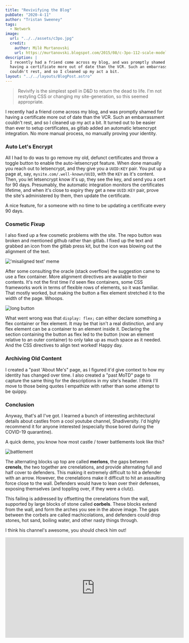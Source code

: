 ```yaml
---
title: "Revivifying the Blog"
pubDate: "2020-4-11"
author: "Tristan Sweeney"
tags:
  - Network
image:
  url: "../../assets/c3po.jpg"
  credit:
    author: Milê Murtanovski
    url: https://murtanovski.blogspot.com/2015/08/c-3po-112-scale-model.html
description: |
  I recently had a friend come across my blog, and was promptly shamed for
  having a certificate more out of date than the VCR. Such an embarrassment
  couldn't rest, and so I cleaned up my act a bit.
layout: "../../layouts/BlogPost.astro"
---
```



> Revivify is the simplest spell in D&D to return the dead to life.
> I'm not restyling CSS or changing my site-generation, so this seemed
> appropriate.

I recently had a friend come across my blog, and was promptly shamed for
having a certificate more out of date than the VCR. Such an embarrassment
couldn't rest, and so I cleaned up my act a bit. It turned out to be easier
than ever to setup certificates, as gitlab added an automatic letsencrypt
integration. No more manual process, no manually proving your identity.

### Auto Let's Encrypt

All I had to do was to go remove my old, defunct certificates and throw a
toggle button to enable the auto-letsencrypt feature. When done manually you
reach out to letsencrypt, and they give you a `UUID:KEY` pair. You put up a
page at, say, `mysite.com/.well-known/UUID`, with the `KEY` as it's content.
Then, you let letsencrypt know it's up, they see the key, and send you a cert
for 90 days. Presumably, the automatic integration monitors the certificates
lifetime, and when it's close to expiry they get a new `UUID:KEY` pair, prove
the site's administered by them, then update the certificate.

A nice feature, for a someone with no time to be updating a certificate every
90 days.

### Cosmetic Fixup

I also fixed up a few cosmetic problems with the site. The repo button was
broken and mentioned github rather than gitlab. I fixed up the text and
grabbed an icon from the gitlab press kit, but the icon was blowing out the
alignment of the text.

<Image src={misaligned} alt="'misaligned text' meme" height={100} />

<div class="flex flex-justify-end">
  <ImageCredit author="Tristan Sweeney" url="" />
</div>

After some consulting the oracle (stack overflow) the suggestion came to use
a flex container. More alignment directives are available to their contents.
It's not the first time I'd seen flex containers, some CSS frameworks
work in terms of flexible rows of elements, so it was familiar. That mostly
worked, but making the button a flex element stretched it to the width of the
page. Whoops.

<Image src={longbutton} alt="long button" height={100} />

<div class="flex flex-justify-end">
  <ImageCredit author="Tristan Sweeney" url="" />
</div>

What went wrong was that `display: flex;` can either declare something a flex
container or flex element. It may be that isn't a real distinction, and any
flex element can be a container to an element inside it. Declaring the section
containing the button as flex led to the button (now an element relative to
an outer container) to only take up as much space as it needed. And the CSS
directives to align text worked! Happy day.

### Archiving Old Content

I created a "past 'About Me's" page, as I figured it'd give context to how my
identity has changed over time. I also created a "past MoTD" page to capture
the same thing for the descriptions in my site's header. I think I'll move to
those being quotes I empathize with rather than some attempt to be quippy.

### Conclusion

Anyway, that's all I've got. I learned a bunch of interesting architectural
details about castles from a cool youtube channel, Shadiversity. I'd highly
recommend it for anyone interested (especially those bored during the
COVID-19 quarantine).

A quick demo, you know how most castle / tower battlements look like this?

<Image src={battlement} alt="battlement" height={300} />

<div class="flex flex-justify-end">
  <ImageCredit author="Tristan Sweeney" url="" />
</div>

The alternating blocks up top are called **merlons**, the gaps between
**crenels**, the two together are crenelations, and provide alternating full and
half cover to defenders. This making it extremely difficult to hit a defender
with an arrow. However, the crenelations make it difficult to hit an assaulting
force close to the wall. Defenders would have to lean over their defenses,
exposing themselves (and toppling over, if they were a clutz).

This failing is addressed by offsetting the crenelations from the wall,
supported by large blocks of stone called **corbels**. These blocks extend from
the wall, and form the arches you see in the above image. The gaps between the
corbels are called machicolations, and defenders could drop stones, hot sand,
boiling water, and other nasty things through.

I think his channel's awesome, you should check him out!

<iframe
  width="560"
  height="315"
  src="https://www.youtube.com/embed/videoseries?list=PLWklwxMTl4syenM-NN3NXjNW6DyT6bDMG"
  frameborder="0"
  allow="accelerometer; autoplay; encrypted-media; gyroscope; picture-in-picture"
  allowfullscreen
  style="display: block; margin: 0 auto;"
></iframe>
